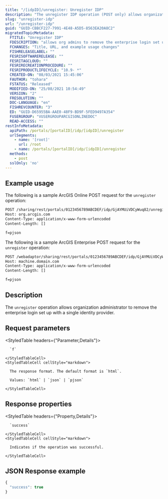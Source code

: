 ```yaml
---
title: "/[idpID]/unregister: Unregister IDP"
description: "The unregister IDP operation (POST only) allows organization administrator to remove the enterprise login set up with a single identity provider."
slug: "unregister-idp"
url: "/unregister-idp"
guid: "GUID-CBBCF227-7991-4E48-A5D5-8563EA20A8C2"
migratedTopicMetadata:
  FTITLE: "Unregister IDP"
  FDESCRIPTION: "allows org admins to remove the enterprise login set up with a single IDP"
  FCHANGES: "Title, URL, and example usage changes"
  FISHRELEASELABEL: ""
  FESRISOFTWARERELEASE: ""
  FESRITAGCLOUD: ""
  FESRIRECREATIONPROCEDURE: ""
  FESRIPRODUCTLIFECYCLE: "10.9- *"
  CREATED-ON: "08/03/2021 15:45:06"
  FAUTHOR: "tohara"
  FSTATUS: "Released"
  MODIFIED-ON: "25/08/2021 10:54:49"
  VERSION: "2"
  FRESOLUTION: ""
  DOC-LANGUAGE: "en"
  FISHREVCOUNTER: "3"
  ED: "GUID-D65955BA-AAE0-48F9-BD9F-5FED9497A354"
  FUSERGROUP: "VUSERGROUPARCGISONLINEDOC"
  READ-ACCESS: ""
restInfoMetadata:
  apiPath: /portals/[portalID]/idp/[idpID]/unregister
  urlSegments:
    - name: '[root]'
      url: /root
    - name: /portals/[portalID]/idp/[idpID]/unregister
  methods:
    - post
  sslOnly: 'no'
---
```


## Example usage

The following is a sample ArcGIS Online POST request for the `unregister` operation:

```markdown
POST /sharing/rest/portals/0123456789ABCDEF/idp/GjAYMUiVDCyWuq82/unregister HTTP/1.1
Host: org.arcgis.com
Content-Type: application/x-www-form-urlencoded
Content-Length: []

f=pjson

```

The following is a sample ArcGIS Enterprise POST request for the `unregister` operation:

```markdown
POST /webadaptor/sharing/rest/portals/0123456789ABCDEF/idp/GjAYMUiVDCyWuq82/unregister HTTP/1.1
Host: machine.domain.com
Content-Type: application/x-www-form-urlencoded
Content-Length: []

f=pjson

```

## Description

The `unregister` operation allows organization administrator to remove the enterprise login set up with a single identity provider.


##  Request parameters

<StyledTable headers={"Parameter,Details"}>
  <StyledTableRow>
    <StyledTableCell cellStyle="markdown">

      `f` 

    </StyledTableCell>
    <StyledTableCell cellStyle="markdown">

      The response format. The default format is `html`.

      Values: `html` | `json` | `pjson`

    </StyledTableCell>
  </StyledTableRow>
</StyledTable>


## Response properties

<StyledTable headers={"Property,Details"}>
  <StyledTableRow>
    <StyledTableCell cellStyle="markdown">

      `success` 

    </StyledTableCell>
    <StyledTableCell cellStyle="markdown">

      Indicates if the operation was successful.

    </StyledTableCell>
  </StyledTableRow>
</StyledTable>


## JSON Response example

```javascript
{
  "success": true
}
```